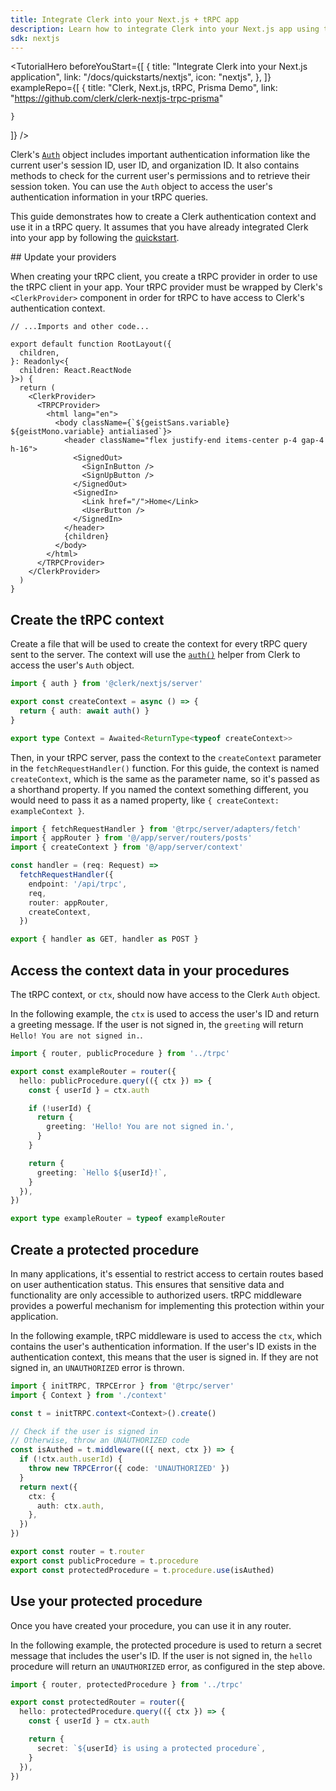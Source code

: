 ```yaml
---
title: Integrate Clerk into your Next.js + tRPC app
description: Learn how to integrate Clerk into your Next.js app using tRPC.
sdk: nextjs
---
```


<TutorialHero
  beforeYouStart={[
    {
      title: "Integrate Clerk into your Next.js application",
      link: "/docs/quickstarts/nextjs",
      icon: "nextjs",
    },
  ]}
  exampleRepo={[
    {
      title: "Clerk, Next.js, tRPC, Prisma Demo",
      link: "https://github.com/clerk/clerk-nextjs-trpc-prisma"

    }
  ]}
/>

Clerk's [`Auth`](/docs/references/backend/types/auth-object) object includes important authentication information like the current user's session ID, user ID, and organization ID. It also contains methods to check for the current user's permissions and to retrieve their session token. You can use the `Auth` object to access the user's authentication information in your tRPC queries.

This guide demonstrates how to create a Clerk authentication context and use it in a tRPC query. It assumes that you have already integrated Clerk into your app by following the [quickstart](/docs/quickstarts/nextjs).

<Steps>
  ## Update your providers

  When creating your tRPC client, you create a tRPC provider in order to use the tRPC client in your app. Your tRPC provider must be wrapped by Clerk's `<ClerkProvider>` component in order for tRPC to have access to Clerk's authentication context.

  ```tsx {{ filename: 'app/layout.tsx', mark: [[9, 10], [26, 27]] }}
  // ...Imports and other code...

  export default function RootLayout({
    children,
  }: Readonly<{
    children: React.ReactNode
  }>) {
    return (
      <ClerkProvider>
        <TRPCProvider>
          <html lang="en">
            <body className={`${geistSans.variable} ${geistMono.variable} antialiased`}>
              <header className="flex justify-end items-center p-4 gap-4 h-16">
                <SignedOut>
                  <SignInButton />
                  <SignUpButton />
                </SignedOut>
                <SignedIn>
                  <Link href="/">Home</Link>
                  <UserButton />
                </SignedIn>
              </header>
              {children}
            </body>
          </html>
        </TRPCProvider>
      </ClerkProvider>
    )
  }
  ```

  ## Create the tRPC context

  Create a file that will be used to create the context for every tRPC query sent to the server. The context will use the [`auth()`](/docs/references/nextjs/app-router/auth) helper from Clerk to access the user's `Auth` object.

  ```ts {{ filename: 'app/server/context.ts' }}
  import { auth } from '@clerk/nextjs/server'

  export const createContext = async () => {
    return { auth: await auth() }
  }

  export type Context = Awaited<ReturnType<typeof createContext>>
  ```

  Then, in your tRPC server, pass the context to the `createContext` parameter in the `fetchRequestHandler()` function. For this guide, the context is named `createContext`, which is the same as the parameter name, so it's passed as a shorthand property. If you named the context something different, you would need to pass it as a named property, like `{ createContext: exampleContext }`.

  ```ts {{ filename: 'app/api/trpc/[trpc]/route.ts', mark: [3, 10] }}
  import { fetchRequestHandler } from '@trpc/server/adapters/fetch'
  import { appRouter } from '@/app/server/routers/posts'
  import { createContext } from '@/app/server/context'

  const handler = (req: Request) =>
    fetchRequestHandler({
      endpoint: '/api/trpc',
      req,
      router: appRouter,
      createContext,
    })

  export { handler as GET, handler as POST }
  ```

  ## Access the context data in your procedures

  The tRPC context, or `ctx`, should now have access to the Clerk `Auth` object.

  In the following example, the `ctx` is used to access the user's ID and return a greeting message. If the user is not signed in, the `greeting` will return `Hello! You are not signed in.`.

  ```ts {{ filename: 'app/server/routers/index.ts' }}
  import { router, publicProcedure } from '../trpc'

  export const exampleRouter = router({
    hello: publicProcedure.query(({ ctx }) => {
      const { userId } = ctx.auth

      if (!userId) {
        return {
          greeting: 'Hello! You are not signed in.',
        }
      }

      return {
        greeting: `Hello ${userId}!`,
      }
    }),
  })

  export type exampleRouter = typeof exampleRouter
  ```

  ## Create a protected procedure

  In many applications, it's essential to restrict access to certain routes based on user authentication status. This ensures that sensitive data and functionality are only accessible to authorized users. tRPC middleware provides a powerful mechanism for implementing this protection within your application.

  In the following example, tRPC middleware is used to access the `ctx`, which contains the user's authentication information. If the user's ID exists in the authentication context, this means that the user is signed in. If they are not signed in, an `UNAUTHORIZED` error is thrown.

  ```ts {{ filename: 'app/server/trpc.ts', mark: [[6, 17], 21] }}
  import { initTRPC, TRPCError } from '@trpc/server'
  import { Context } from './context'

  const t = initTRPC.context<Context>().create()

  // Check if the user is signed in
  // Otherwise, throw an UNAUTHORIZED code
  const isAuthed = t.middleware(({ next, ctx }) => {
    if (!ctx.auth.userId) {
      throw new TRPCError({ code: 'UNAUTHORIZED' })
    }
    return next({
      ctx: {
        auth: ctx.auth,
      },
    })
  })

  export const router = t.router
  export const publicProcedure = t.procedure
  export const protectedProcedure = t.procedure.use(isAuthed)
  ```

  ## Use your protected procedure

  Once you have created your procedure, you can use it in any router.

  In the following example, the protected procedure is used to return a secret message that includes the user's ID. If the user is not signed in, the `hello` procedure will return an `UNAUTHORIZED` error, as configured in the step above.

  ```ts {{ filename: 'src/server/routers/index.ts' }}
  import { router, protectedProcedure } from '../trpc'

  export const protectedRouter = router({
    hello: protectedProcedure.query(({ ctx }) => {
      const { userId } = ctx.auth

      return {
        secret: `${userId} is using a protected procedure`,
      }
    }),
  })
  ```
</Steps>
